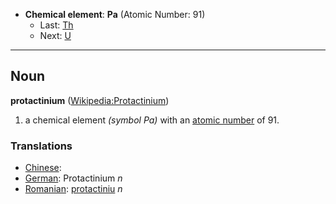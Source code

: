 *'''Chemical element''': '''Pa''' (Atomic Number: 91)
**Last: [[Thorium|Th]]
**Next: [[Uranium|U]]
----
== Noun ==
'''protactinium''' ([[en:Protactinium|Wikipedia:Protactinium]])

# a chemical element ''(symbol Pa)'' with an [[atomic number]] of 91.

===Translations===
*[[Chinese]]: [[]]
*[[German]]: Protactinium ''n''
*[[Romanian]]: [[protactiniu]] ''n''